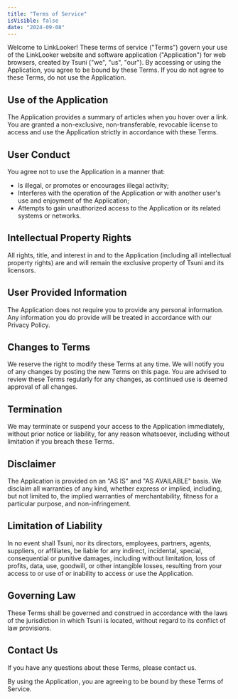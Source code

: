 ```yaml
---
title: "Terms of Service"
isVisible: false
date: "2024-09-08"
---
```


Welcome to LinkLooker! These terms of service ("Terms") govern your use of the LinkLooker website and software application ("Application") for web browsers, created by Tsuni ("we", "us", "our"). By accessing or using the Application, you agree to be bound by these Terms. If you do not agree to these Terms, do not use the Application.

## Use of the Application

The Application provides a summary of articles when you hover over a link. You are granted a non-exclusive, non-transferable, revocable license to access and use the Application strictly in accordance with these Terms.

## User Conduct

You agree not to use the Application in a manner that:

- Is illegal, or promotes or encourages illegal activity;
- Interferes with the operation of the Application or with another user's use and enjoyment of the Application;
- Attempts to gain unauthorized access to the Application or its related systems or networks.

## Intellectual Property Rights

All rights, title, and interest in and to the Application (including all intellectual property rights) are and will remain the exclusive property of Tsuni and its licensors.

## User Provided Information

The Application does not require you to provide any personal information. Any information you do provide will be treated in accordance with our Privacy Policy.

## Changes to Terms

We reserve the right to modify these Terms at any time. We will notify you of any changes by posting the new Terms on this page. You are advised to review these Terms regularly for any changes, as continued use is deemed approval of all changes.

## Termination

We may terminate or suspend your access to the Application immediately, without prior notice or liability, for any reason whatsoever, including without limitation if you breach these Terms.

## Disclaimer

The Application is provided on an "AS IS" and "AS AVAILABLE" basis. We disclaim all warranties of any kind, whether express or implied, including, but not limited to, the implied warranties of merchantability, fitness for a particular purpose, and non-infringement.

## Limitation of Liability

In no event shall Tsuni, nor its directors, employees, partners, agents, suppliers, or affiliates, be liable for any indirect, incidental, special, consequential or punitive damages, including without limitation, loss of profits, data, use, goodwill, or other intangible losses, resulting from your access to or use of or inability to access or use the Application.

## Governing Law

These Terms shall be governed and construed in accordance with the laws of the jurisdiction in which Tsuni is located, without regard to its conflict of law provisions.

## Contact Us

If you have any questions about these Terms, please contact us.

By using the Application, you are agreeing to be bound by these Terms of Service.
